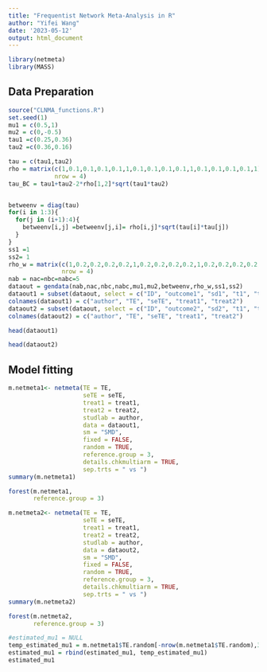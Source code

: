 ```yaml
---
title: "Frequentist Network Meta-Analysis in R"
author: "Yifei Wang"
date: '2023-05-12'
output: html_document
---
```


```r
library(netmeta)
library(MASS)
```

## Data Preparation

```r
source("CLNMA_functions.R")
set.seed(1)
mu1 = c(0.5,1)
mu2 = c(0,-0.5)
tau1 =c(0.25,0.36)
tau2 =c(0.36,0.16)

tau = c(tau1,tau2)
rho = matrix(c(1,0.1,0.1,0.1,0.1,1,0.1,0.1,0.1,0.1,1,0.1,0.1,0.1,0.1,1),
             nrow = 4)
tau_BC = tau1+tau2-2*rho[1,2]*sqrt(tau1*tau2)


betweenv = diag(tau)
for(i in 1:3){
  for(j in (i+1):4){
    betweenv[i,j] =betweenv[j,i]= rho[i,j]*sqrt(tau[i]*tau[j])
  }
}
ss1 =1
ss2= 1
rho_w = matrix(c(1,0.2,0.2,0.2,0.2,1,0.2,0.2,0.2,0.2,1,0.2,0.2,0.2,0.2,1),
               nrow = 4)
nab = nac=nbc=nabc=5
dataout = gendata(nab,nac,nbc,nabc,mu1,mu2,betweenv,rho_w,ss1,ss2)
dataout1 = subset(dataout, select = c("ID", "outcome1", "sd1", "t1", "t2"))
colnames(dataout1) = c("author", "TE", "seTE", "treat1", "treat2")
dataout2 = subset(dataout, select = c("ID", "outcome2", "sd2", "t1", "t2"))
colnames(dataout2) = c("author", "TE", "seTE", "treat1", "treat2")
```

```r
head(dataout1)
```

```r
head(dataout2)
```

## Model fitting

```r
m.netmeta1<- netmeta(TE = TE,
                     seTE = seTE,
                     treat1 = treat1,
                     treat2 = treat2,
                     studlab = author,
                     data = dataout1,
                     sm = "SMD",
                     fixed = FALSE,
                     random = TRUE,
                     reference.group = 3,
                     details.chkmultiarm = TRUE,
                     sep.trts = " vs ")
summary(m.netmeta1)
```

```r
forest(m.netmeta1, 
       reference.group = 3)
```


```r
m.netmeta2<- netmeta(TE = TE,
                     seTE = seTE,
                     treat1 = treat1,
                     treat2 = treat2,
                     studlab = author,
                     data = dataout2,
                     sm = "SMD",
                     fixed = FALSE,
                     random = TRUE,
                     reference.group = 3,
                     details.chkmultiarm = TRUE,
                     sep.trts = " vs ")
summary(m.netmeta2)
```

```r
forest(m.netmeta2, 
       reference.group = 3)
```
```r
#estimated_mu1 = NULL
temp_estimated_mu1 = m.netmeta1$TE.random[-nrow(m.netmeta1$TE.random),3]
estimated_mu1 = rbind(estimated_mu1, temp_estimated_mu1)
estimated_mu1 
```

